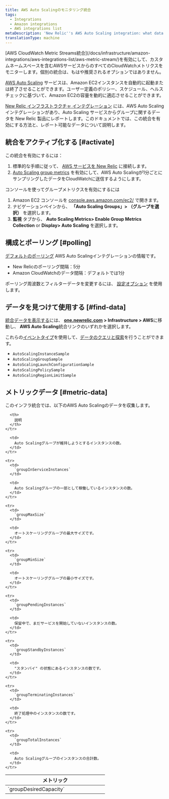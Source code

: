 ```yaml
---
title: AWS Auto Scalingのモニタリング統合
tags:
  - Integrations
  - Amazon integrations
  - AWS integrations list
metaDescription: 'New Relic''s AWS Auto Scaling integration: what data it reports, and how to enable it.'
translationType: machine
---
```


<Callout variant="important">
  [AWS CloudWatch Metric Streams統合](/docs/infrastructure/amazon-integrations/aws-integrations-list/aws-metric-stream/)を有効にして、カスタムネームスペースを含むAWSサービスからのすべてのCloudWatchメトリクスをモニターします。個別の統合は、もはや推奨されるオプションではありません。
</Callout>

[AWS Auto Scaling](https://aws.amazon.com/autoscaling/) サービスは、Amazon EC2インスタンスを自動的に起動または終了させることができます。ユーザー定義のポリシー、スケジュール、ヘルスチェックに基づいて、Amazon EC2の容量を動的に適応させることができます。

[New Relic インフラストラクチャ インテグレーション](/docs/infrastructure/integrations-getting-started/getting-started/introduction-infrastructure-integrations) には、AWS Auto Scaling インテグレーションがあり、Auto Scaling サービスからグループに関するデータを New Relic 製品にレポートします。このドキュメントでは、この統合を有効にする方法と、レポート可能なデータについて説明します。

## 統合をアクティブ化する [#activate]

この統合を有効にするには：

1. 標準的な手順に従って、 [AWS サービスを New Relic](/docs/infrastructure/infrastructure-integrations/getting-started/connect-aws-integrations-infrastructure) に接続します。
2. [Auto Scaling group metrics](https://docs.aws.amazon.com/autoscaling/ec2/userguide/as-instance-monitoring.html#as-group-metrics) を有効にして、AWS Auto Scalingが1分ごとにサンプリングしたデータをCloudWatchに送信するようにします。

コンソールを使ってグループメトリクスを有効にするには

1. Amazon EC2 コンソールを [console.aws.amazon.com/ec2/](https://console.aws.amazon.com/ec2/) で開きます。
2. ナビゲーションペインから、 **「Auto Scaling Groups」> （グループを選択）** を選択します。
3. **監視** タブから、 **Auto Scaling Metrics> Enable Group Metrics Collection** or **Display> Auto Scaling** を選択します。

## 構成とポーリング [#polling]

[デフォルトのポーリング](/docs/infrastructure/amazon-integrations/aws-integrations-list/aws-polling-intervals-infrastructure-integrations) AWS Auto Scalingインテグレーションの情報です。

* New Relicのポーリング間隔：5分
* Amazon CloudWatchのデータ間隔：デフォルトでは1分

ポーリング周波数とフィルターデータを変更するには、 [設定オプション](/docs/integrations/new-relic-integrations/getting-started/configure-polling-frequency-data-collection-cloud-integrations) を使用します。

## データを見つけて使用する [#find-data]

[統合データを表示する](/docs/infrastructure/integrations/find-use-infrastructure-integration-data)には、 **[one.newrelic.com](https://one.newrelic.com/all-capabilities) > Infrastructure > AWS**に移動し、 **AWS Auto Scaling**統合リンクのいずれかを選択します。

これらの[イベントタイプ](/docs/data-apis/understand-data/new-relic-data-types/#event-data)を使用して、[データのクエリと探索](/docs/using-new-relic/data/understand-data/query-new-relic-data)を行うことができます。

* `AutoScalingInstanceSample`
* `AutoScalingGroupSample`
* `AutoScalingLaunchConfigurationSample`
* `AutoScalingPolicySample`
* `AutoScalingRegionLimitSample`

## メトリックデータ [#metric-data]

このインフラ統合では、以下のAWS Auto Scalingのデータを収集します。

<table>
  <thead>
    <tr>
      <th width="300px">
        メトリック
      </th>

      <th>
        説明
      </th>
    </tr>
  </thead>

  <tbody>
    <tr>
      <td>
        `groupDesiredCapacity`
      </td>

      <td>
        Auto Scalingグループが維持しようとするインスタンスの数。
      </td>
    </tr>

    <tr>
      <td>
        `groupInServiceInstances`
      </td>

      <td>
        Auto Scalingグループの一部として稼働しているインスタンスの数。
      </td>
    </tr>

    <tr>
      <td>
        `groupMaxSize`
      </td>

      <td>
        オートスケーリンググループの最大サイズです。
      </td>
    </tr>

    <tr>
      <td>
        `groupMinSize`
      </td>

      <td>
        オートスケーリンググループの最小サイズです。
      </td>
    </tr>

    <tr>
      <td>
        `groupPendingInstances`
      </td>

      <td>
        保留中で、まだサービスを開始していないインスタンスの数。
      </td>
    </tr>

    <tr>
      <td>
        `groupStandbyInstances`
      </td>

      <td>
        "スタンバイ" の状態にあるインスタンスの数です。
      </td>
    </tr>

    <tr>
      <td>
        `groupTerminatingInstances`
      </td>

      <td>
        終了処理中のインスタンスの数です。
      </td>
    </tr>

    <tr>
      <td>
        `groupTotalInstances`
      </td>

      <td>
        Auto Scalingグループのインスタンスの合計数。
      </td>
    </tr>
  </tbody>
</table>